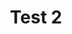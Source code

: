 ---
title: "Test 2"
description: "This is a test for pre-live-mar-2025 branch

This is a hotfix to change spelling mistake."
---